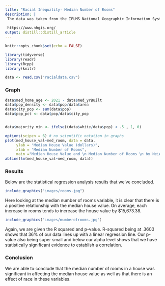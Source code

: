 ```yaml
---
title: "Racial Inequality- Median Number of Rooms"
description: |
 The data was taken from the IPUMS National Geographic Information System. The Median Number of Rooms data was merged using state, county and tract 2015-2019 American Community Survey.
 
 https://www.nhgis.org/
output: distill::distill_article
---
```


```r
knitr::opts_chunk$set(echo = FALSE)

library(tidyverse)
library(readr)
library(Rcpp)
library(knitr)

data <- read.csv("racialdata.csv")


```


### Graph

```r
data$med_home_age <- 2021 - data$med_yrBuilt 
data$pop_density <- data$pop/data$area
data$city_pop <- sum(data$pop)
data$pop_pct <- data$pop/data$city_pop


data$majority_min <- ifelse((data$white/data$pop) < .5 , 1, 0)

options(scipen = 6) # no scientific notation in graphs
plot(med_house_val~med_room, data = data, 
     ylab = "Median House Value (dollars)", 
     xlab = "Median Number of Rooms", 
     main ="Median House Value and \n Median Number of Rooms \n by Neighborhood", col = "darkorange2")
abline(lm(med_house_val~med_room, data))

```


### Results


Below are the statistical regression analysis results that we've concluded.



```r
include_graphics("images/rooms.jpg")
```

Here looking at the median number of rooms variable, it is clear that there is a positive relationship with the median house value. On average, each increase in rooms tends to increase the house value by $15,673.38.


```r
include_graphics("images/numberofrooms.jpg")
```

Again, we are given the R squared and p-value. R-squared being at .3603 shows that 36% of our data lines up with a linear regression line. Our p-value also being super small and below our alpha level shows that we have statistically significant evidence to establish a correlation.


### Conclusion

We are able to conclude that the median number of rooms in a house was significant in affecting the median house value as well as that there is an effect of race in these variables.
